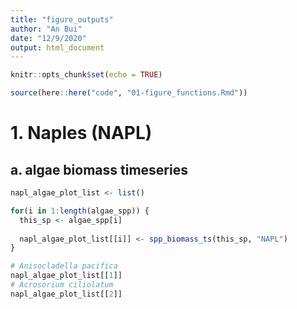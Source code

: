 ```yaml
---
title: "figure_outputs"
author: "An Bui"
date: "12/9/2020"
output: html_document
---
```


```r
knitr::opts_chunk$set(echo = TRUE)
```

```r
source(here::here("code", "01-figure_functions.Rmd"))
```

# 1. Naples (NAPL)

## a. algae biomass timeseries
```r
napl_algae_plot_list <- list()

for(i in 1:length(algae_spp)) {
  this_sp <- algae_spp[i]
  
  napl_algae_plot_list[[i]] <- spp_biomass_ts(this_sp, "NAPL")
}

# Anisocladella pacifica
napl_algae_plot_list[[1]]
# Acrosorium ciliolatum
napl_algae_plot_list[[2]]
```
